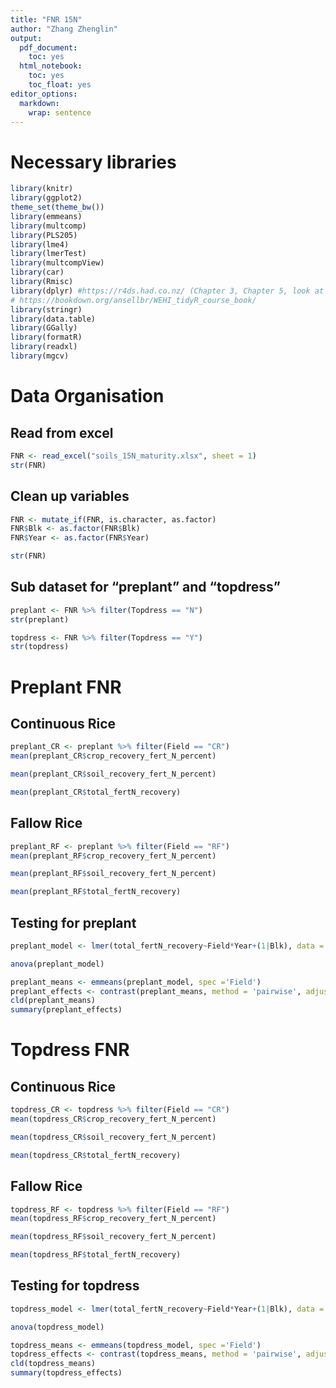 ```yaml
---
title: "FNR 15N"
author: "Zhang Zhenglin"
output:
  pdf_document:
    toc: yes
  html_notebook:
    toc: yes
    toc_float: yes
editor_options:
  markdown:
    wrap: sentence
---
```


# Necessary libraries

```r
library(knitr)
library(ggplot2)
theme_set(theme_bw())
library(emmeans)
library(multcomp)
library(PLS205)
library(lme4)
library(lmerTest)
library(multcompView)
library(car)
library(Rmisc) 
library(dplyr) #https://r4ds.had.co.nz/ (Chapter 3, Chapter 5, look at filter and select)
# https://bookdown.org/ansellbr/WEHI_tidyR_course_book/
library(stringr) 
library(data.table)
library(GGally)
library(formatR)
library(readxl)
library(mgcv)

```

# Data Organisation

## Read from excel

```r
FNR <- read_excel("soils_15N_maturity.xlsx", sheet = 1)
str(FNR)
```

## Clean up variables

```r
FNR <- mutate_if(FNR, is.character, as.factor)
FNR$Blk <- as.factor(FNR$Blk)
FNR$Year <- as.factor(FNR$Year)

str(FNR)
```

## Sub dataset for "preplant" and "topdress"

```r
preplant <- FNR %>% filter(Topdress == "N")
str(preplant)

topdress <- FNR %>% filter(Topdress == "Y")
str(topdress)
```

# Preplant FNR

## Continuous Rice

```r
preplant_CR <- preplant %>% filter(Field == "CR")
mean(preplant_CR$crop_recovery_fert_N_percent)

mean(preplant_CR$soil_recovery_fert_N_percent)

mean(preplant_CR$total_fertN_recovery)
```

## Fallow Rice

```r
preplant_RF <- preplant %>% filter(Field == "RF")
mean(preplant_RF$crop_recovery_fert_N_percent)

mean(preplant_RF$soil_recovery_fert_N_percent)

mean(preplant_RF$total_fertN_recovery)
```

## Testing for preplant

```r
preplant_model <- lmer(total_fertN_recovery~Field*Year+(1|Blk), data = preplant)

anova(preplant_model)

preplant_means <- emmeans(preplant_model, spec ='Field')
preplant_effects <- contrast(preplant_means, method = 'pairwise', adjust = "tukey")
cld(preplant_means)
summary(preplant_effects)
```
# Topdress FNR

## Continuous Rice

```r
topdress_CR <- topdress %>% filter(Field == "CR")
mean(topdress_CR$crop_recovery_fert_N_percent)

mean(topdress_CR$soil_recovery_fert_N_percent)

mean(topdress_CR$total_fertN_recovery)
```

## Fallow Rice

```r
topdress_RF <- topdress %>% filter(Field == "RF")
mean(topdress_RF$crop_recovery_fert_N_percent)

mean(topdress_RF$soil_recovery_fert_N_percent)

mean(topdress_RF$total_fertN_recovery)
```

## Testing for topdress

```r
topdress_model <- lmer(total_fertN_recovery~Field*Year+(1|Blk), data = topdress)

anova(topdress_model)

topdress_means <- emmeans(topdress_model, spec ='Field')
topdress_effects <- contrast(topdress_means, method = 'pairwise', adjust = "tukey")
cld(topdress_means)
summary(topdress_effects)
```